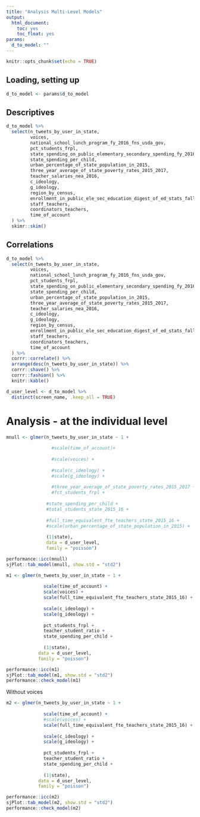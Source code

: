 ```yaml
---
title: "Analysis Multi-Level Models"
output:
  html_document:
    toc: yes
    toc_float: yes
params:
  d_to_model: ""
---
```


```r
knitr::opts_chunk$set(echo = TRUE)
```

## Loading, setting up

```r
d_to_model <- params$d_to_model
```

## Descriptives

```r
d_to_model %>% 
  select(n_tweets_by_user_in_state,
         voices, 
         national_school_lunch_program_fy_2016_fns_usda_gov,
         pct_students_frpl, 
         state_spending_on_public_elementary_secondary_spending_fy_2016_census_in_thousands,
         state_spending_per_child,
         urban_percentage_of_state_population_in_2015,
         three_year_average_of_state_poverty_rates_2015_2017,
         teacher_salaries_nea_2016,
         c_ideology,
         g_ideology,
         region_by_census,
         enrollment_in_public_ele_sec_education_digest_of_ed_stats_fall_2015_projected,
         staff_teachers,
         coordinators_teachers,
         time_of_account
  ) %>% 
  skimr::skim()
```

## Correlations

```r
d_to_model %>% 
  select(n_tweets_by_user_in_state,
         voices, 
         national_school_lunch_program_fy_2016_fns_usda_gov,
         pct_students_frpl, 
         state_spending_on_public_elementary_secondary_spending_fy_2016_census_in_thousands,
         state_spending_per_child,
         urban_percentage_of_state_population_in_2015,
         three_year_average_of_state_poverty_rates_2015_2017,
         teacher_salaries_nea_2016,
         c_ideology,
         g_ideology,
         region_by_census,
         enrollment_in_public_ele_sec_education_digest_of_ed_stats_fall_2015_projected,
         staff_teachers,
         coordinators_teachers,
         time_of_account
  ) %>% 
  corrr::correlate() %>% 
  arrange(desc(n_tweets_by_user_in_state)) %>% 
  corrr::shave() %>% 
  corrr::fashion() %>% 
  knitr::kable()
```

```r
d_user_level <- d_to_model %>% 
  distinct(screen_name, .keep_all = TRUE)
```

# Analysis - at the individual level 

```r
mnull <- glmer(n_tweets_by_user_in_state ~ 1 + 
                 
                 #scale(time_of_account)+
                 
                 #scale(voices) + 
                 
                 #scale(c_ideology) + 
                 #scale(g_ideology) + 
                 
                 #three_year_average_of_state_poverty_rates_2015_2017 +
                 #fct_students_frpl +
                 
               #state_spending_per_child +
               #total_students_state_2015_16 +
               
               #full_time_equivalent_fte_teachers_state_2015_16 +
               #scale(urban_percentage_of_state_population_in_2015) + 
               
               (1|state), 
               data = d_user_level,
               family = "poisson")

performance::icc(mnull)
sjPlot::tab_model(mnull, show.std = "std2")
```

```r
m1 <- glmer(n_tweets_by_user_in_state ~ 1 + 
              
              scale(time_of_account) +
              scale(voices) + 
              scale(full_time_equivalent_fte_teachers_state_2015_16) +
              
              scale(c_ideology) + 
              scale(g_ideology) + 
              
              pct_students_frpl +
              teacher_student_ratio + 
              state_spending_per_child +
              
              (1|state), 
            data = d_user_level,
            family = "poisson")

performance::icc(m1)
sjPlot::tab_model(m1, show.std = "std2")
performance::check_model(m1)
```

Without voices

```r
m2 <- glmer(n_tweets_by_user_in_state ~ 1 + 
              
              scale(time_of_account) +
              #scale(voices) + 
              scale(full_time_equivalent_fte_teachers_state_2015_16) +
              
              scale(c_ideology) + 
              scale(g_ideology) + 
              
              pct_students_frpl +
              teacher_student_ratio + 
              state_spending_per_child +
              
              (1|state), 
            data = d_user_level,
            family = "poisson")

performance::icc(m2)
sjPlot::tab_model(m2, show.std = "std2")
performance::check_model(m2)
```